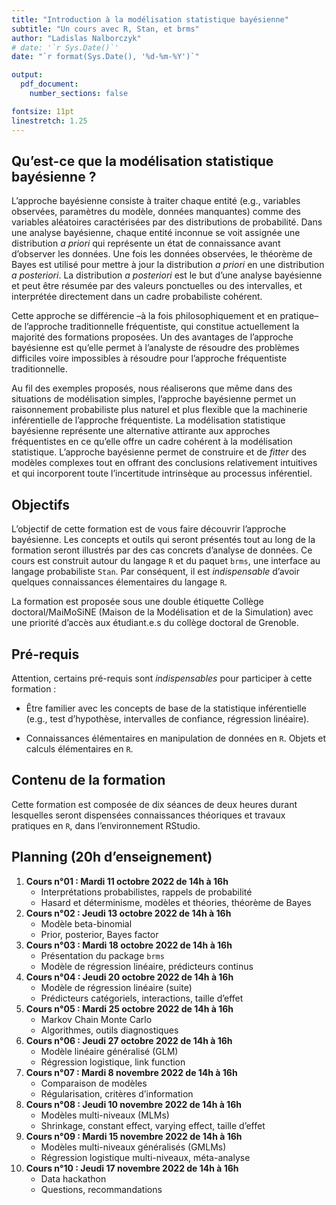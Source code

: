 ```yaml
---
title: "Introduction à la modélisation statistique bayésienne"
subtitle: "Un cours avec R, Stan, et brms"
author: "Ladislas Nalborczyk"
# date: '`r Sys.Date()`'
date: "`r format(Sys.Date(), '%d-%m-%Y')`"

output: 
  pdf_document: 
    number_sections: false

fontsize: 11pt
linestretch: 1.25
---
```


## Qu'est-ce que la modélisation statistique bayésienne ?

L'approche bayésienne consiste à traiter chaque entité (e.g., variables observées, paramètres du modèle, données manquantes) comme des variables aléatoires caractérisées par des distributions de probabilité. Dans une analyse bayésienne, chaque entité inconnue se voit assignée une distribution *a priori* qui représente un état de connaissance avant d'observer les données. Une fois les données observées, le théorème de Bayes est utilisé pour mettre à jour la distribution *a priori* en une distribution *a posteriori*. La distribution *a posteriori* est le but d'une analyse bayésienne et peut être résumée par des valeurs ponctuelles ou des intervalles, et interprétée directement dans un cadre probabiliste cohérent.

Cette approche se différencie --à la fois philosophiquement et en pratique-- de l'approche traditionnelle fréquentiste, qui constitue actuellement la majorité des formations proposées. Un des avantages de l'approche bayésienne est qu'elle permet à l'analyste de résoudre des problèmes difficiles voire impossibles à résoudre pour l'approche fréquentiste traditionnelle.

Au fil des exemples proposés, nous réaliserons que même dans des situations de modélisation simples, l'approche bayésienne permet un raisonnement probabiliste plus naturel et plus flexible que la machinerie inférentielle de l'approche fréquentiste. La modélisation statistique bayésienne représente une alternative attirante aux approches fréquentistes en ce qu'elle offre un cadre cohérent à la modélisation statistique. L'approche bayésienne permet de construire et de *fitter* des modèles complexes tout en offrant des conclusions relativement intuitives et qui incorporent toute l'incertitude intrinsèque au processus inférentiel.

## Objectifs

L'objectif de cette formation est de vous faire découvrir l'approche bayésienne. Les concepts et outils qui seront présentés tout au long de la formation seront illustrés par des cas concrets d'analyse de données. Ce cours est construit autour du langage `R` et du paquet `brms`, une interface au langage probabiliste `Stan`. Par conséquent, il est *indispensable* d'avoir quelques connaissances élementaires du langage `R`.

La formation est proposée sous une double étiquette Collège doctoral/MaiMoSiNE (Maison de la Modélisation et de la Simulation) avec une priorité d'accès aux étudiant.e.s du collège doctoral de Grenoble.

## Pré-requis

Attention, certains pré-requis sont *indispensables* pour participer à cette formation :

* Être familier avec les concepts de base de la statistique inférentielle (e.g., test d'hypothèse, intervalles de confiance, régression linéaire).

* Connaissances élémentaires en manipulation de données en `R`. Objets et calculs élémentaires en `R`.

## Contenu de la formation

Cette formation est composée de dix séances de deux heures durant lesquelles seront dispensées connaissances théoriques et travaux pratiques en `R`, dans l'environnement RStudio.

## Planning (20h d'enseignement)

1. **Cours n°01 : Mardi 11 octobre 2022 de 14h à 16h**
    * Interprétations probabilistes, rappels de probabilité
    * Hasard et déterminisme, modèles et théories, théorème de Bayes

2. **Cours n°02 : Jeudi 13 octobre 2022 de 14h à 16h**
    * Modèle beta-binomial
    * Prior, posterior, Bayes factor

3. **Cours n°03 : Mardi 18 octobre 2022 de 14h à 16h**
    * Présentation du package `brms`
    * Modèle de régression linéaire, prédicteurs continus

4. **Cours n°04 : Jeudi 20 octobre 2022 de 14h à 16h**
    * Modèle de régression linéaire (suite)
    * Prédicteurs catégoriels, interactions, taille d'effet
    
5. **Cours n°05 : Mardi 25 octobre 2022 de 14h à 16h**
    * Markov Chain Monte Carlo
    * Algorithmes, outils diagnostiques
    
6. **Cours n°06 : Jeudi 27 octobre 2022 de 14h à 16h**
    * Modèle linéaire généralisé (GLM)
    * Régression logistique, link function

7. **Cours n°07 : Mardi 8 novembre 2022 de 14h à 16h**
    * Comparaison de modèles
    * Régularisation, critères d'information

8. **Cours n°08 : Jeudi 10 novembre 2022 de 14h à 16h**
    * Modèles multi-niveaux (MLMs)
    * Shrinkage, constant effect, varying effect, taille d'effet
    
9. **Cours n°09 : Mardi 15 novembre 2022 de 14h à 16h**
    * Modèles multi-niveaux généralisés (GMLMs)
    * Régression logistique multi-niveaux, méta-analyse
    
10. **Cours n°10 : Jeudi 17 novembre 2022 de 14h à 16h**
    * Data hackathon
    * Questions, recommandations
